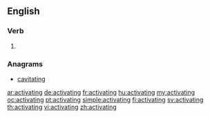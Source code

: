 ==English==

===Verb===
{{head|en|present participle}}

# {{present participle of|activate|lang=en}}

===Anagrams===
* [[cavitating#English|cavitating]]

[[ar:activating]]
[[de:activating]]
[[fr:activating]]
[[hu:activating]]
[[my:activating]]
[[oc:activating]]
[[pt:activating]]
[[simple:activating]]
[[fi:activating]]
[[sv:activating]]
[[th:activating]]
[[vi:activating]]
[[zh:activating]]